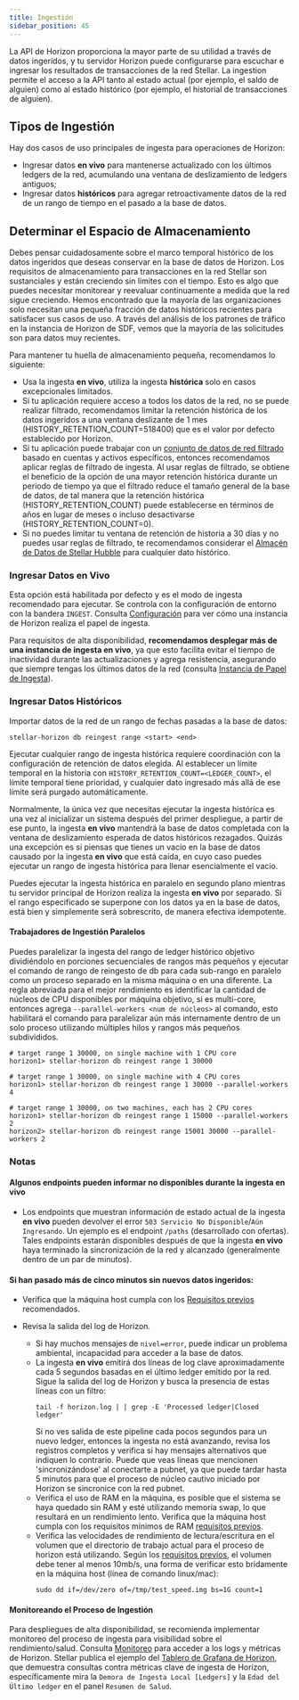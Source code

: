 ```yaml
---
title: Ingestión
sidebar_position: 45
---
```



La API de Horizon proporciona la mayor parte de su utilidad a través de datos ingeridos, y tu servidor Horizon puede configurarse para escuchar e ingresar los resultados de transacciones de la red Stellar. La ingestion permite el acceso a la API tanto al estado actual (por ejemplo, el saldo de alguien) como al estado histórico (por ejemplo, el historial de transacciones de alguien).

## Tipos de Ingestión

Hay dos casos de uso principales de ingesta para operaciones de Horizon:

- Ingresar datos **en vivo** para mantenerse actualizado con los últimos ledgers de la red, acumulando una ventana de deslizamiento de ledgers antiguos;
- Ingresar datos **históricos** para agregar retroactivamente datos de la red de un rango de tiempo en el pasado a la base de datos.

## Determinar el Espacio de Almacenamiento

Debes pensar cuidadosamente sobre el marco temporal histórico de los datos ingeridos que deseas conservar en la base de datos de Horizon. Los requisitos de almacenamiento para transacciones en la red Stellar son sustanciales y están creciendo sin límites con el tiempo. Esto es algo que puedes necesitar monitorear y reevaluar continuamente a medida que la red sigue creciendo. Hemos encontrado que la mayoría de las organizaciones solo necesitan una pequeña fracción de datos históricos recientes para satisfacer sus casos de uso. A través del análisis de los patrones de tráfico en la instancia de Horizon de SDF, vemos que la mayoría de las solicitudes son para datos muy recientes.

Para mantener tu huella de almacenamiento pequeña, recomendamos lo siguiente:

- Usa la ingesta **en vivo**, utiliza la ingesta **histórica** solo en casos excepcionales limitados.
- Si tu aplicación requiere acceso a todos los datos de la red, no se puede realizar filtrado, recomendamos limitar la retención histórica de los datos ingeridos a una ventana deslizante de 1 mes (HISTORY_RETENTION_COUNT=518400) que es el valor por defecto establecido por Horizon.
- Si tu aplicación puede trabajar con un [conjunto de datos de red filtrado](./ingestion-filtering.mdx) basado en cuentas y activos específicos, entonces recomendamos aplicar reglas de filtrado de ingesta. Al usar reglas de filtrado, se obtiene el beneficio de la opción de una mayor retención histórica durante un periodo de tiempo ya que el filtrado reduce el tamaño general de la base de datos, de tal manera que la retención histórica (HISTORY_RETENTION_COUNT) puede establecerse en términos de años en lugar de meses o incluso desactivarse (HISTORY_RETENTION_COUNT=0).
- Si no puedes limitar tu ventana de retención de historia a 30 días y no puedes usar reglas de filtrado, te recomendamos considerar el [Almacén de Datos de Stellar Hubble](../../../analytics/hubble/README.mdx) para cualquier dato histórico.

### Ingresar Datos en Vivo

Esta opción está habilitada por defecto y es el modo de ingesta recomendado para ejecutar. Se controla con la configuración de entorno con la bandera `INGEST`. Consulta [Configuración](./configuring.mdx) para ver cómo una instancia de Horizon realiza el papel de ingesta.

Para requisitos de alta disponibilidad, **recomendamos desplegar más de una instancia de ingesta en vivo**, ya que esto facilita evitar el tiempo de inactividad durante las actualizaciones y agrega resistencia, asegurando que siempre tengas los últimos datos de la red (consulta [Instancia de Papel de Ingesta](./configuring.mdx#multiple-instance-deployment)).

### Ingresar Datos Históricos

Importar datos de la red de un rango de fechas pasadas a la base de datos:

<CodeExample>

```
stellar-horizon db reingest range <start> <end>
```

</CodeExample>

Ejecutar cualquier rango de ingesta histórica requiere coordinación con la configuración de retención de datos elegida. Al establecer un límite temporal en la historia con `HISTORY_RETENTION_COUNT=<LEDGER_COUNT>`, el límite temporal tiene prioridad, y cualquier dato ingresado más allá de ese límite será purgado automáticamente.

Normalmente, la única vez que necesitas ejecutar la ingesta histórica es una vez al inicializar un sistema después del primer despliegue, a partir de ese punto, la ingesta **en vivo** mantendrá la base de datos completada con la ventana de deslizamiento esperada de datos históricos rezagados. Quizás una excepción es si piensas que tienes un vacío en la base de datos causado por la ingesta **en vivo** que está caída, en cuyo caso puedes ejecutar un rango de ingesta histórica para llenar esencialmente el vacío.

Puedes ejecutar la ingesta histórica en paralelo en segundo plano mientras tu servidor principal de Horizon realiza la ingesta **en vivo** por separado. Si el rango especificado se superpone con los datos ya en la base de datos, está bien y simplemente será sobrescrito, de manera efectiva idempotente.

#### Trabajadores de Ingestión Paralelos

Puedes paralelizar la ingesta del rango de ledger histórico objetivo dividiéndolo en porciones secuenciales de rangos más pequeños y ejecutar el comando de rango de reingesto de db para cada sub-rango en paralelo como un proceso separado en la misma máquina o en una diferente. La regla abreviada para el mejor rendimiento es identificar la cantidad de núcleos de CPU disponibles por máquina objetivo, si es multi-core, entonces agrega `--parallel-workers <num de núcleos>` al comando, esto habilitará el comando para paralelizar aún más internamente dentro de un solo proceso utilizando múltiples hilos y rangos más pequeños subdivididos.

<CodeExample>

```
# target range 1 30000, on single machine with 1 CPU core
horizon1> stellar-horizon db reingest range 1 30000

# target range 1 30000, on single machine with 4 CPU cores
horizon1> stellar-horizon db reingest range 1 30000 --parallel-workers 4

# target range 1 30000, on two machines, each has 2 CPU cores
horizon1> stellar-horizon db reingest range 1 15000 --parallel-workers 2
horizon2> stellar-horizon db reingest range 15001 30000 --parallel-workers 2
```

</CodeExample>

### Notas

#### Algunos endpoints pueden informar no disponibles durante la ingesta **en vivo**

- Los endpoints que muestran información de estado actual de la ingesta **en vivo** pueden devolver el error `503 Servicio No Disponible`/`Aún Ingresando`. Un ejemplo es el endpoint `/paths` (desarrollado con ofertas). Tales endpoints estarán disponibles después de que la ingesta **en vivo** haya terminado la sincronización de la red y alcanzado (generalmente dentro de un par de minutos).

#### Si han pasado más de cinco minutos sin nuevos datos ingeridos:

- Verifica que la máquina host cumpla con los [Requisitos previos](./prerequisites.mdx) recomendados.

- Revisa la salida del log de Horizon.
  - Si hay muchos mensajes de `nivel=error`, puede indicar un problema ambiental, incapacidad para acceder a la base de datos.
  - La ingesta **en vivo** emitirá dos líneas de log clave aproximadamente cada 5 segundos basadas en el último ledger emitido por la red. Sigue la salida del log de Horizon y busca la presencia de estas líneas con un filtro:
    ```
    tail -f horizon.log | | grep -E 'Processed ledger|Closed ledger'
    ```
    Si no ves salida de este pipeline cada pocos segundos para un nuevo ledger, entonces la ingesta no está avanzando, revisa los registros completos y verifica si hay mensajes alternativos que indiquen lo contrario. Puede que veas líneas que mencionen 'sincronizándose' al conectarte a pubnet, ya que puede tardar hasta 5 minutos para que el proceso de núcleo cautivo iniciado por Horizon se sincronice con la red pubnet.
  - Verifica el uso de RAM en la máquina, es posible que el sistema se haya quedado sin RAM y esté utilizando memoria swap, lo que resultará en un rendimiento lento. Verifica que la máquina host cumpla con los requisitos mínimos de RAM [requisitos previos](./prerequisites.mdx).
  - Verifica las velocidades de rendimiento de lectura/escritura en el volumen que el directorio de trabajo actual para el proceso de horizon está utilizando. Según los [requisitos previos](./prerequisites.mdx), el volumen debe tener al menos 10mb/s, una forma de verificar esto bridamente en la máquina host (línea de comando linux/mac):
    ```
    sudo dd if=/dev/zero of=/tmp/test_speed.img bs=1G count=1
    ```

#### Monitoreando el Proceso de Ingestión

Para despliegues de alta disponibilidad, se recomienda implementar monitoreo del proceso de ingesta para visibilidad sobre el rendimiento/salud. Consulta [Monitoreo](./monitoring.mdx) para acceder a los logs y métricas de Horizon. Stellar publica el ejemplo del [Tablero de Grafana de Horizon](https://grafana.com/grafana/dashboards/13793-stellar-horizon/), que demuestra consultas contra métricas clave de ingesta de Horizon, específicamente mira la `Demora de Ingesta Local [Ledgers]` y la `Edad del Último ledger` en el panel `Resumen de Salud`.
